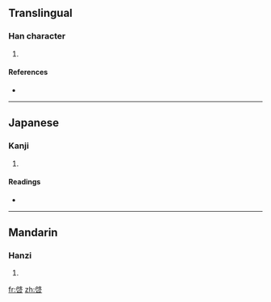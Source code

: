 {{also|啓}}
==Translingual==

===Han character===
{{Han char|rn=30|rad=口|as=08|sn=11|four=|canj=竹戈口 (HIR), 戈戈口 (IIR), X竹戈口 (XHIR)}}

# {{defn|Han|sort=口08}}

====References====
* {{Han ref|kx=0196.010|dkj=03822|dj=0417.020|hdz=10646.110|uh=5554|ud=21844}}

----

==Japanese==

===Kanji===
{{ja-kanji|grade=|rs=口08}}

# {{defn|Japanese|sort=口08}}

====Readings====
* {{ja-readings|on=[[けい]] (kei)|kun=}}

----

==Mandarin==

===Hanzi===
{{cmn-hanzi|pin=[[qǐ]] ([[qi3]])|wg=ch'i<sup>3</sup>}}

# {{defn|Mandarin|sort=口08}}

[[fr:啔]]
[[zh:啔]]